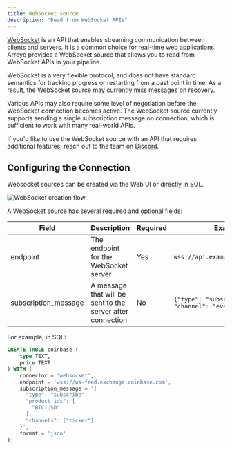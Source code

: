 ```yaml
---
title: WebSocket source
description: "Read from WebSocket APIs"
---
```


[WebSocket](https://developer.mozilla.org/en-US/docs/Web/API/WebSockets_API) is an API
that enables streaming communication between clients and servers. It is a common choice
for real-time web applications. Arroyo provides a WebSocket source that allows you to
read from WebSocket APIs in your pipeline.

WebSocket is a very flexible protocol, and does not have standard semantics for tracking
progress or restarting from a past point in time. As a result, the WebSocket source
may currently miss messages on recovery.

Various APIs may also require some level of negotiation before the WebSocket connection
becomes active. The WebSocket source currently supports sending a single subscription
message on connection, which is sufficient to work with many real-world APIs.

If you'd like to use the WebSocket source with an API that requires additional features,
reach out to the team on [Discord](https://discord.gg/cjCr5rVmyR).

## Configuring the Connection

Websocket sources can be created via the Web UI or directly in SQL.

<img
src="/images/create_websocket.png"
alt="WebSocket creation flow"
/>

A WebSocket source has several required and optional fields:

| Field | Description | Required | Example |
| ----- | ----------- | -------- | ------- |
| endpoint | The endpoint for the WebSocket server | Yes | `wss://api.example.com/v1/events` |
| subscription_message | A message that will be sent to the server after connection | No | ```{"type": "subscribe", "channel": "events"}``` |

For example, in SQL:

```sql
CREATE TABLE coinbase (
    type TEXT,
    price TEXT
) WITH (
    connector = 'websocket',
    endpoint = 'wss://ws-feed.exchange.coinbase.com',
    subscription_message = '{
      "type": "subscribe",
      "product_ids": [
        "BTC-USD"
      ],
      "channels": ["ticker"]
    }',
    format = 'json'
);
```
